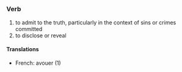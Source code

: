 =={{en}}==
===Verb===
#to admit to the truth, particularly in the context of sins or crimes committed
# to disclose or reveal
====Translations====
*French: avouer (1)